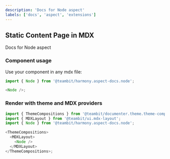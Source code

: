 ```yaml
---
description: 'Docs for Node aspect'
labels: ['docs', 'aspect', 'extensions']
---
```



## Static Content Page in MDX

Docs for Node aspect

### Component usage

Use your component in any mdx file:

```js
import { Node } from '@teambit/harmony.aspect-docs.node';

<Node />;
```

### Render with theme and MDX providers

```js
import { ThemeCompositions } from '@teambit/documenter.theme.theme-compositions';
import { MDXLayout } from '@teambit/ui.mdx-layout';
import { Node } from '@teambit/harmony.aspect-docs.node';

<ThemeCompositions>
  <MDXLayout>
    <Node />
  </MDXLayout>
</ThemeCompositions>;
```
